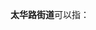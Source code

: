 '''太华路街道'''可以指：
{{PRC admin/disambig|61/01/02/007/000|61/05/82/001/000}}
{{disambig|cat=五字乡级行政区划-街道名消歧义}}